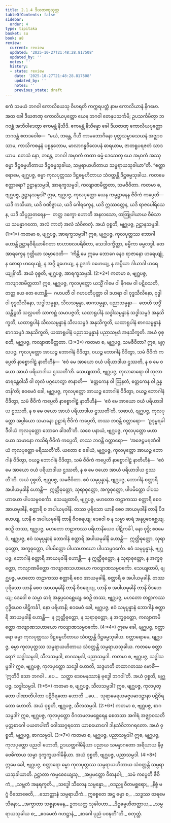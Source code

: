 ```yaml
---
title: 2.1.4 ဒီဃဇာဏုသုတ္တ
tableOfContents: false
sidebar:
  order: 4
type: tipitaka
basket: su
book: a8
review:
  current: review
  updated: '2025-10-27T21:48:28.817508'
  updated_by: ''
  notes: ''
  history:
  - state: review
    date: '2025-10-27T21:48:28.817508'
    updated_by: ''
    notes: ''
    previous_state: draft
---
```



<ReviewStatus review={frontmatter.review} showDetails={true} />

<HypothesisAnnotation frontmatter={frontmatter} />

<DynamicBreadcrumb />

<Division number="54" book="a8" e="ch" v="17" p="107">

<Paragraph number="563" book="a8">
ဧကံ သမယံ ဘဂဝါ ကောလိယေသု ဝိဟရတိ ကက္ကရပတ္တံ နာမ ကောလိယာနံ နိဂမော. အထ ခေါ ဒီဃဇာဏု ကောလိယပုတ္တော ယေန ဘဂဝါ တေနုပသင်္ကမိ; ဥပသင်္ကမိတွာ ဘဂဝန္တံ အဘိဝါဒေတွာ ဧကမန္တံ နိသီဒိ. ဧကမန္တံ နိသိန္နော ခေါ ဒီဃဇာဏု ကောလိယပုတ္တော ဘဂဝန္တံ ဧတဒဝေါစ—  “မယံ, ဘန္တေ, ဂိဟီ ကာမဘောဂိနော ပုတ္တသမ္ဗာဓသယနံ အဇ္ဈာဝသာမ, ကာသိကစန္ဒနံ ပစ္စနုဘောမ, မာလာဂန္ဓဝိလေပနံ ဓာရယာမ, ဇာတရူပရဇတံ သာဒယာမ. တေသံ နော, ဘန္တေ, ဘဂဝါ အမှာကံ တထာ ဓမ္မံ ဒေသေတု ယေ အမှာကံ အဿု ဓမ္မာ ဒိဋ္ဌဓမ္မဟိတာယ ဒိဋ္ဌဓမ္မသုခါယ, သမ္ပရာယဟိတာယ သမ္ပရာယသုခါယာ”တိ.
</Paragraph>

<Paragraph number="564" book="a8">
“စတ္တာရောမေ, ဗျဂ္ဃပဇ္ဇ, ဓမ္မာ ကုလပုတ္တဿ ဒိဋ္ဌဓမ္မဟိတာယ သံဝတ္တန္တိ ဒိဋ္ဌဓမ္မသုခါယ. ကတမေ စတ္တာရော? ဥဋ္ဌာနသမ္ပဒါ, အာရက္ခသမ္ပဒါ, ကလျာဏမိတ္တတာ, သမဇီဝိတာ. ကတမာ စ, ဗျဂ္ဃပဇ္ဇ, ဥဋ္ဌာနသမ္ပဒါ? ဣဓ, ဗျဂ္ဃပဇ္ဇ, ကုလပုတ္တော ယေန ကမ္မဋ္ဌာနေန ဇီဝိကံ ကပ္ပေတိ—  ယဒိ ကသိယာ, ယဒိ ဝဏိဇ္ဇာယ, ယဒိ ဂေါရက္ခေန, ယဒိ ဣဿတ္တေန, ယဒိ ရာဇပေါရိသေန, ယဒိ သိပ္ပညတရေန—  တတ္ထ ဒက္ခော ဟောတိ အနလသော, တတြုပါယာယ ဝီမံသာယ သမန္နာဂတော, အလံ ကာတုံ အလံ သံဝိဓာတုံ. အယံ ဝုစ္စတိ, ဗျဂ္ဃပဇ္ဇ, ဥဋ္ဌာနသမ္ပဒါ. (1:*1*)
</Paragraph>

<Paragraph number="565" book="a8">
ကတမာ စ, ဗျဂ္ဃပဇ္ဇ, အာရက္ခသမ္ပဒါ? ဣဓ, ဗျဂ္ဃပဇ္ဇ, ကုလပုတ္တဿ ဘောဂါ ဟောန္တိ ဥဋ္ဌာနဝီရိယာဓိဂတာ ဗာဟာဗလပရိစိတာ, သေဒါဝက္ခိတ္တာ, ဓမ္မိကာ ဓမ္မလဒ္ဓါ. တေ အာရက္ခေန ဂုတ္တိယာ သမ္ပာဒေတိ—  ‘ကိန္တိ မေ ဣမေ ဘောဂေ နေဝ ရာဇာနော ဟရေယျုံ, န စောရာ ဟရေယျုံ, န အဂ္ဂိ ဍဟေယျ, န ဥဒကံ ဝဟေယျ, န အပ္ပိယာ ဒါယာဒါ ဟရေယျုန်’တိ. အယံ ဝုစ္စတိ, ဗျဂ္ဃပဇ္ဇ, အာရက္ခသမ္ပဒါ. (2:*2*)
</Paragraph>

<Paragraph number="566" book="a8">
ကတမာ စ, ဗျဂ္ဃပဇ္ဇ, ကလျာဏမိတ္တတာ? ဣဓ, ဗျဂ္ဃပဇ္ဇ, ကုလပုတ္တော ယသ္မိံ ဂါမေ ဝါ နိဂမေ ဝါ ပဋိဝသတိ, တတ္ထ ယေ တေ ဟောန္တိ—  ဂဟပတီ ဝါ ဂဟပတိပုတ္တာ ဝါ ဒဟရာ ဝါ ဝုဒ္ဓသီလိနော, ဝုဒ္ဓါ ဝါ ဝုဒ္ဓသီလိနော, သဒ္ဓါသမ္ပန္နာ, သီလသမ္ပန္နာ, စာဂသမ္ပန္နာ, ပညာသမ္ပန္နာ—  တေဟိ သဒ္ဓိံ သန္တိဋ္ဌတိ သလ္လပတိ သာကစ္ဆံ သမာပဇ္ဇတိ; ယထာရူပါနံ သဒ္ဓါသမ္ပန္နာနံ သဒ္ဓါသမ္ပဒံ အနုသိက္ခတိ, ယထာရူပါနံ သီလသမ္ပန္နာနံ သီလသမ္ပဒံ အနုသိက္ခတိ, ယထာရူပါနံ စာဂသမ္ပန္နာနံ စာဂသမ္ပဒံ အနုသိက္ခတိ, ယထာရူပါနံ ပညာသမ္ပန္နာနံ ပညာသမ္ပဒံ အနုသိက္ခတိ. အယံ ဝုစ္စတိ, ဗျဂ္ဃပဇ္ဇ, ကလျာဏမိတ္တတာ. (3:*3*)
</Paragraph>

<Paragraph number="567" book="a8">
ကတမာ စ, ဗျဂ္ဃပဇ္ဇ, သမဇီဝိတာ? ဣဓ, ဗျဂ္ဃပဇ္ဇ, ကုလပုတ္တော အာယဉ္စ ဘောဂါနံ ဝိဒိတွာ, ဝယဉ္စ ဘောဂါနံ ဝိဒိတွာ, သမံ ဇီဝိကံ ကပ္ပေတိ နာစ္စောဂါဠှံ နာတိဟီနံ—  ‘ဧဝံ မေ အာယော ဝယံ ပရိယာဒါယ ဌဿတိ, န စ မေ ဝယော အာယံ ပရိယာဒါယ ဌဿတီ’တိ. သေယျထာပိ, ဗျဂ္ဃပဇ္ဇ, တုလာဓာရော ဝါ တုလာဓာရန္တေဝါသီ ဝါ တုလံ ပဂ္ဂဟေတွာ ဇာနာတိ—  ‘ဧတ္တကေန ဝါ ဩနတံ, ဧတ္တကေန ဝါ ဥန္နတန်’တိ; ဧဝမေဝံ ခေါ, ဗျဂ္ဃပဇ္ဇ, ကုလပုတ္တော အာယဉ္စ ဘောဂါနံ ဝိဒိတွာ, ဝယဉ္စ ဘောဂါနံ ဝိဒိတွာ, သမံ ဇီဝိကံ ကပ္ပေတိ နာစ္စောဂါဠှံ နာတိဟီနံ—  ‘ဧဝံ မေ အာယော ဝယံ ပရိယာဒါယ ဌဿတိ, န စ မေ ဝယော အာယံ ပရိယာဒါယ ဌဿတီ’တိ. သစာယံ, ဗျဂ္ဃပဇ္ဇ, ကုလပုတ္တော အပ္ပါယော သမာနော ဥဠာရံ ဇီဝိကံ ကပ္ပေတိ, တဿ ဘဝန္တိ ဝတ္တာရော—  ‘ဥဒုမ္ဗရခါဒီဝါယံ ကုလပုတ္တော ဘောဂေ ခါဒတီ’တိ. သစေ ပနာယံ, ဗျဂ္ဃပဇ္ဇ, ကုလပုတ္တော မဟာယော သမာနော ကသိရံ ဇီဝိကံ ကပ္ပေတိ, တဿ ဘဝန္တိ ဝတ္တာရော—  ‘အဇေဋ္ဌမရဏံဝါယံ ကုလပုတ္တော မရိဿတီ’တိ. ယတော စ ခေါယံ, ဗျဂ္ဃပဇ္ဇ, ကုလပုတ္တော အာယဉ္စ ဘောဂါနံ ဝိဒိတွာ, ဝယဉ္စ ဘောဂါနံ ဝိဒိတွာ, သမံ ဇီဝိကံ ကပ္ပေတိ နာစ္စောဂါဠှံ နာတိဟီနံ—  ‘ဧဝံ မေ အာယော ဝယံ ပရိယာဒါယ ဌဿတိ, န စ မေ ဝယော အာယံ ပရိယာဒါယ ဌဿတီ’တိ. အယံ ဝုစ္စတိ, ဗျဂ္ဃပဇ္ဇ, သမဇီဝိတာ.
</Paragraph>

<Paragraph number="568" book="a8">
ဧဝံ သမုပ္ပန္နာနံ, ဗျဂ္ဃပဇ္ဇ, ဘောဂါနံ စတ္တာရိ အပါယမုခါနိ ဟောန္တိ—  ဣတ္ထိဓုတ္တော, သုရာဓုတ္တော, အက္ခဓုတ္တော, ပါပမိတ္တော ပါပသဟာယော ပါပသမ္ပဝင်္ကော. သေယျထာပိ, ဗျဂ္ဃပဇ္ဇ, မဟတော တဠာကဿ စတ္တာရိ စေဝ အာယမုခါနိ, စတ္တာရိ စ အပါယမုခါနိ. တဿ ပုရိသော ယာနိ စေဝ အာယမုခါနိ တာနိ ပိဒဟေယျ, ယာနိ စ အပါယမုခါနိ တာနိ ဝိဝရေယျ; ဒေဝေါ စ န သမ္မာ ဓာရံ အနုပ္ပဝေစ္ဆေယျ. ဧဝဉှိ တဿ, ဗျဂ္ဃပဇ္ဇ, မဟတော တဠာကဿ ပရိဟာနိယေဝ ပါဋိကင်္ခါ, နော ဝုဒ္ဓိ; ဧဝမေဝံ, ဗျဂ္ဃပဇ္ဇ, ဧဝံ သမုပ္ပန္နာနံ ဘောဂါနံ စတ္တာရိ အပါယမုခါနိ ဟောန္တိ—  ဣတ္ထိဓုတ္တော, သုရာဓုတ္တော, အက္ခဓုတ္တော, ပါပမိတ္တော ပါပသဟာယော ပါပသမ္ပဝင်္ကော.
</Paragraph>

<Paragraph number="569" book="a8">
ဧဝံ သမုပ္ပန္နာနံ, ဗျဂ္ဃပဇ္ဇ, ဘောဂါနံ စတ္တာရိ အာယမုခါနိ ဟောန္တိ—  န ဣတ္ထိဓုတ္တော, န သုရာဓုတ္တော, န အက္ခဓုတ္တော, ကလျာဏမိတ္တော ကလျာဏသဟာယော ကလျာဏသမ္ပဝင်္ကော. သေယျထာပိ, ဗျဂ္ဃပဇ္ဇ, မဟတော တဠာကဿ စတ္တာရိ စေဝ အာယမုခါနိ, စတ္တာရိ စ အပါယမုခါနိ. တဿ ပုရိသော ယာနိ စေဝ အာယမုခါနိ တာနိ ဝိဝရေယျ, ယာနိ စ အပါယမုခါနိ တာနိ ပိဒဟေယျ; ဒေဝေါ စ သမ္မာ ဓာရံ အနုပ္ပဝေစ္ဆေယျ. ဧဝဉှိ တဿ, ဗျဂ္ဃပဇ္ဇ, မဟတော တဠာကဿ ဝုဒ္ဓိယေဝ ပါဋိကင်္ခါ, နော ပရိဟာနိ; ဧဝမေဝံ ခေါ, ဗျဂ္ဃပဇ္ဇ, ဧဝံ သမုပ္ပန္နာနံ ဘောဂါနံ စတ္တာရိ အာယမုခါနိ ဟောန္တိ—  န ဣတ္ထိဓုတ္တော, န သုရာဓုတ္တော, န အက္ခဓုတ္တော, ကလျာဏမိတ္တော ကလျာဏသဟာယော ကလျာဏသမ္ပဝင်္ကော. (4:*4*)
</Paragraph>

<Paragraph number="570" book="a8">
ဣမေ ခေါ, ဗျဂ္ဃပဇ္ဇ, စတ္တာရော ဓမ္မာ ကုလပုတ္တဿ ဒိဋ္ဌဓမ္မဟိတာယ သံဝတ္တန္တိ ဒိဋ္ဌဓမ္မသုခါယ.
</Paragraph>

<Paragraph number="571" book="a8">
စတ္တာရောမေ, ဗျဂ္ဃပဇ္ဇ, ဓမ္မာ ကုလပုတ္တဿ သမ္ပရာယဟိတာယ သံဝတ္တန္တိ သမ္ပရာယသုခါယ. ကတမေ စတ္တာရော? သဒ္ဓါသမ္ပဒါ, သီလသမ္ပဒါ, စာဂသမ္ပဒါ, ပညာသမ္ပဒါ.
</Paragraph>

<Paragraph number="572" book="a8">
ကတမာ စ, ဗျဂ္ဃပဇ္ဇ, သဒ္ဓါသမ္ပဒါ? ဣဓ, ဗျဂ္ဃပဇ္ဇ, ကုလပုတ္တော သဒ္ဓေါ ဟောတိ, သဒ္ဒဟတိ တထာဂတဿ ဗောဓိံ—  ‘ဣတိပိ သော ဘဂဝါ …ပေ…  သတ္ထာ ဒေဝမနုဿာနံ ဗုဒ္ဓေါ ဘဂဝါ’တိ. အယံ ဝုစ္စတိ, ဗျဂ္ဃပဇ္ဇ, သဒ္ဓါသမ္ပဒါ. (1:*5*)
</Paragraph>

<Paragraph number="573" book="a8">
ကတမာ စ, ဗျဂ္ဃပဇ္ဇ, သီလသမ္ပဒါ? ဣဓ, ဗျဂ္ဃပဇ္ဇ, ကုလပုတ္တော ပါဏာတိပါတာ ပဋိဝိရတော ဟောတိ …ပေ…  သုရာမေရယမဇ္ဇပမာဒဋ္ဌာနာ ပဋိဝိရတော ဟောတိ. အယံ ဝုစ္စတိ, ဗျဂ္ဃပဇ္ဇ, သီလသမ္ပဒါ. (2:*6*)
</Paragraph>

<Paragraph number="574" book="a8">
ကတမာ စ, ဗျဂ္ဃပဇ္ဇ, စာဂသမ္ပဒါ? ဣဓ, ဗျဂ္ဃပဇ္ဇ, ကုလပုတ္တော ဝိဂတမလမစ္ဆေရေန စေတသာ အဂါရံ အဇ္ဈာဝသတိ မုတ္တစာဂေါ ပယတပါဏိ ဝေါဿဂ္ဂရတော ယာစယောဂေါ ဒါနသံဝိဘာဂရတော. အယံ ဝုစ္စတိ, ဗျဂ္ဃပဇ္ဇ, စာဂသမ္ပဒါ. (3:*7*)
</Paragraph>

<Paragraph number="575" book="a8">
ကတမာ စ, ဗျဂ္ဃပဇ္ဇ, ပညာသမ္ပဒါ? ဣဓ, ဗျဂ္ဃပဇ္ဇ, ကုလပုတ္တော ပညဝါ ဟောတိ, ဥဒယတ္ထဂါမိနိယာ ပညာယ သမန္နာဂတော အရိယာယ နိဗ္ဗေဓိကာယ သမ္မာ ဒုက္ခက္ခယဂါမိနိယာ. အယံ ဝုစ္စတိ, ဗျဂ္ဃပဇ္ဇ, ပညာသမ္ပဒါ. (4:*8*)
</Paragraph>

<Paragraph number="576" book="a8">
ဣမေ ခေါ, ဗျဂ္ဃပဇ္ဇ, စတ္တာရော ဓမ္မာ ကုလပုတ္တဿ သမ္ပရာယဟိတာယ သံဝတ္တန္တိ သမ္ပရာယသုခါယာတိ.
</Paragraph>

<Paragraph number="577" type="verses" book="a8">
ဥဋ္ဌာတာ ကမ္မဓေယျေသု,_  
_အပ္ပမတ္တော ဝိဓာနဝါ;_  
_သမံ ကပ္ပေတိ ဇီဝိကံ,_  
_သမ္ဘတံ အနုရက္ခတိ._  

</Paragraph>

<Paragraph number="578" type="verses" book="a8">
_သဒ္ဓေါ သီလေန သမ္ပန္နော,_  
_ဝဒညူ ဝီတမစ္ဆရော;_  
_နိစ္စံ မဂ္ဂံ ဝိသောဓေတိ,_  
_သောတ္ထာနံ သမ္ပရာယိကံ._  

</Paragraph>

<Paragraph number="579" book="a8">
ဣစ္စေတေ အဋ္ဌ ဓမ္မာ စ,_  
_သဒ္ဓဿ ဃရမေသိနော;_  
_အက္ခာတာ သစ္စနာမေန,_  
ဥဘယတ္ထ သုခါဝဟာ._  

</Paragraph>

<Paragraph number="580" type="verses" book="a8">
_ဒိဋ္ဌဓမ္မဟိတတ္ထာယ,_  
_သမ္ပရာယသုခါယ စ;_  
_ဧဝမေတံ ဂဟဋ္ဌာနံ,_  
_စာဂေါ ပုညံ ပဝဍ္ဎတီ”တိ._  


</Paragraph>
</Division>

<Paragraph number="581" type="center" book="a8">
စတုတ္ထံ.
</Paragraph>